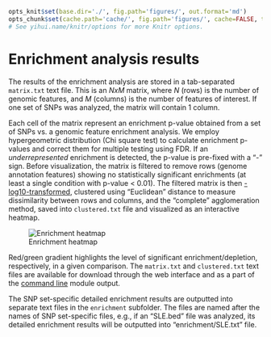 ```r

opts_knit$set(base.dir='./', fig.path='figures/', out.format='md')
opts_chunk$set(cache.path='cache/', fig.path='figures/', cache=FALSE, tidy=TRUE, fig.keep='high', echo=TRUE, dpi=300, out.width=700, prompt=FALSE, comment='##', results='markup', eval=FALSE)
# See yihui.name/knitr/options for more Knitr options.
```

Enrichment analysis results
========================================================

The results of the enrichment analysis are stored in a tab-separated `matrix.txt` text file. This is an *NxM* matrix, where *N* (rows) is the number of genomic features, and *M* (columns) is the number of features of interest. If one set of SNPs was analyzed, the matrix will contain 1 column.

Each cell of the matrix represent an enrichment p-value obtained from a set of SNPs vs. a genomic feature enrichment analysis. We employ hypergeometric distribution (Chi square test) to calculate enrichment p-values and correct them for multiple testing using FDR. If an *underrepresented* enrichment is detected, the p-value is pre-fixed with a "-" sign. Before visualization, the matrix is filtered to remove rows (genome annotation features) showing no statistically significant enrichments (at least a single condition with p-value < 0.01). The filtered matrix is then [-log10-transformed](../misc/Faq.md), clustered using “Euclidean” distance to measure dissimilarity between rows and columns, and the “complete” agglomeration method, saved into `clustered.txt` file and visualized as an interactive heatmap.

![Enrichment heatmap](../figures/enrichment.png)

Red/green gradient highlights the level of significant enrichment/depletion, respectively, in a given comparison. The `matrix.txt` and `clustered.txt` text files are available for download through the web interface and as a part of the [command line](hypergeom4.md) module output. 

The SNP set-specific detailed enrichment results are outputted into separate text files in the `enrichment` subfolder. The files are named after the names of SNP set-specific files, e.g., if an "SLE.bed" file was analyzed, its detailed enrichment results will be outputted into "enrichment/SLE.txt" file.